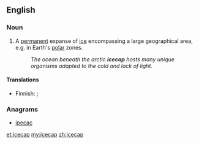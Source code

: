 ==English==

===Noun===
{{en-noun}}

# A [[permanent]] expanse of [[ice]] encompassing a large geographical area, e.g. in Earth's [[polar]] zones.
#: ''The ocean beneath the arctic '''icecap''' hosts many unique organisms adapted to the cold and lack of light.''

====Translations====
{{trans-top|permanent expanse of ice encompassing a large geographical area}}
* Finnish: {{t|fi|jääpeite}}; {{t|fi|mannerjää}} {{qualifier|continental icecap}}
{{trans-mid}}
{{trans-bottom}}

===Anagrams===
* [[ipecac#English|ipecac]]

[[et:icecap]]
[[my:icecap]]
[[zh:icecap]]